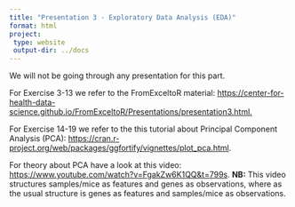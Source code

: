 ```yaml
---
title: "Presentation 3 - Exploratory Data Analysis (EDA)"
format: html
project:
 type: website
 output-dir: ../docs
---
```


We will not be going through any presentation for this part.

For Exercise 3-13 we refer to the FromExceltoR material: <https://center-for-health-data-science.github.io/FromExceltoR/Presentations/presentation3.html.>

For Exercise 14-19 we refer to the this tutorial about Principal Component Analysis (PCA): <https://cran.r-project.org/web/packages/ggfortify/vignettes/plot_pca.html>.

For theory about PCA have a look at this video: <https://www.youtube.com/watch?v=FgakZw6K1QQ&t=799s>. **NB:** This video structures samples/mice as features and genes as observations, where as the usual structure is genes as features and samples/mice as observations.
